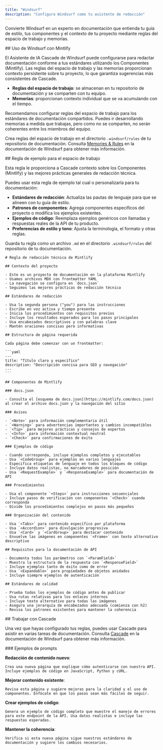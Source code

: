 ```yaml
---
title: "Windsurf"
description: "Configura Windsurf como tu asistente de redacción"
---
```


Convierte Windsurf en un experto en documentación que entienda tu guía de estilo, tus componentes y el contexto de tu proyecto mediante reglas del espacio de trabajo y memorias.

<div id="using-windsurf-with-mintlify">
  ## Uso de Windsurf con Mintlify
</div>

El Asistente de IA Cascade de Windsurf puede configurarse para redactar documentación conforme a tus estándares utilizando los Componentes (Mintlify). Las reglas del espacio de trabajo y las memorias proporcionan contexto persistente sobre tu proyecto, lo que garantiza sugerencias más consistentes de Cascade.

* **Reglas del espacio de trabajo**: se almacenan en tu repositorio de documentación y se comparten con tu equipo.
* **Memorias**: proporcionan contexto individual que se va acumulando con el tiempo.

Recomendamos configurar reglas del espacio de trabajo para los estándares de documentación compartidos. Puedes ir desarrollando memorias a medida que trabajas, pero como no se comparten, no serán coherentes entre los miembros del equipo.

Crea reglas del espacio de trabajo en el directorio `.windsurf/rules` de tu repositorio de documentación. Consulta [Memories & Rules](https://docs.windsurf.com/windsurf/cascade/memories) en la documentación de Windsurf para obtener más información.

<div id="example-workspace-rule">
  ## Regla de ejemplo para el espacio de trabajo
</div>

Esta regla le proporciona a Cascade contexto sobre los Componentes (Mintlify) y las mejores prácticas generales de redacción técnica.

Puedes usar esta regla de ejemplo tal cual o personalizarla para tu documentación:

* **Estándares de redacción**: Actualiza las pautas de lenguaje para que se alineen con tu guía de estilo.
* **Patrones de componentes**: Agrega componentes específicos del proyecto o modifica los ejemplos existentes.
* **Ejemplos de código**: Reemplaza ejemplos genéricos con llamadas y respuestas reales de la API de tu producto.
* **Preferencias de estilo y tono**: Ajusta la terminología, el formato y otras reglas.

Guarda tu regla como un archivo `.md` en el directorio `.windsurf/rules` del repositorio de tu documentación.

````mdx
# Regla de redacción técnica de Mintlify

## Contexto del proyecto

- Este es un proyecto de documentación en la plataforma Mintlify
- Usamos archivos MDX con frontmatter YAML  
- La navegación se configura en `docs.json`
- Seguimos las mejores prácticas de redacción técnica

## Estándares de redacción

- Usa la segunda persona ("you") para las instrucciones
- Escribe en voz activa y tiempo presente
- Inicia los procedimientos con requisitos previos
- Incluye los resultados esperados para los pasos principales
- Usa encabezados descriptivos y con palabras clave
- Mantén oraciones concisas pero informativas

## Estructura de página requerida

Cada página debe comenzar con un frontmatter:

```yaml
---
title: "Título claro y específico"
description: "Descripción concisa para SEO y navegación"
---
```

## Componentes de Mintlify

### docs.json

- Consulta el [esquema de docs.json](https://mintlify.com/docs.json) al crear el archivo docs.json y la navegación del sitio

### Avisos

- `<Note>` para información complementaria útil
- `<Warning>` para advertencias importantes y cambios incompatibles
- `<Tip>` para mejores prácticas y consejos de expertos  
- `<Info>` para información contextual neutral
- `<Check>` para confirmaciones de éxito

### Ejemplos de código

- Cuando corresponda, incluye ejemplos completos y ejecutables
- Usa `<CodeGroup>` para ejemplos en varios lenguajes
- Especifica etiquetas de lenguaje en todos los bloques de código
- Incluye datos realistas, no marcadores de posición
- Usa `<RequestExample>` y `<ResponseExample>` para documentación de API

### Procedimientos

- Usa el componente `<Steps>` para instrucciones secuenciales
- Incluye pasos de verificación con componentes `<Check>` cuando corresponda
- Divide los procedimientos complejos en pasos más pequeños

### Organización del contenido

- Usa `<Tabs>` para contenido específico por plataforma
- Usa `<Accordion>` para divulgación progresiva
- Usa `<Card>` y `<CardGroup>` para destacar contenido
- Envuelve las imágenes en componentes `<Frame>` con texto alternativo descriptivo

## Requisitos para la documentación de API

- Documenta todos los parámetros con `<ParamField>` 
- Muestra la estructura de la respuesta con `<ResponseField>`
- Incluye ejemplos tanto de éxito como de error
- Usa `<Expandable>` para propiedades de objetos anidados
- Incluye siempre ejemplos de autenticación

## Estándares de calidad

- Prueba todos los ejemplos de código antes de publicar
- Usa rutas relativas para los enlaces internos
- Incluye texto alternativo para todas las imágenes
- Asegura una jerarquía de encabezados adecuada (comienza con h2)
- Revisa los patrones existentes para mantener la coherencia
````

<div id="working-with-cascade">
  ## Trabajar con Cascade
</div>

Una vez que hayas configurado tus reglas, puedes usar Cascade para asistir en varias tareas de documentación. Consulta [Cascade](https://docs.windsurf.com/windsurf/cascade) en la documentación de Windsurf para obtener más información.

<div id="example-prompts">
  ### Ejemplos de prompts
</div>

**Redacción de contenido nuevo**:

```text wrap
Crea una nueva página que explique cómo autenticarse con nuestra API. Incluye ejemplos de código en JavaScript, Python y cURL.
```

**Mejorar contenido existente**:

```text wrap
Revisa esta página y sugiere mejoras para la claridad y el uso de componentes. Enfócate en que los pasos sean más fáciles de seguir.
```

**Crear ejemplos de código**:

```text wrap
Genera un ejemplo de código completo que muestre el manejo de errores para este endpoint de la API. Usa datos realistas e incluye las respuestas esperadas.
```

**Mantener la coherencia**:

```text wrap
Verifica si esta nueva página sigue nuestros estándares de documentación y sugiere los cambios necesarios.
```
